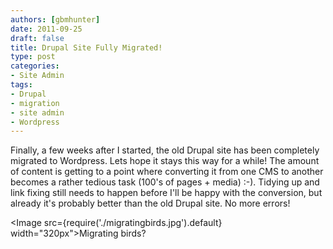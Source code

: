 ```yaml
---
authors: [gbmhunter]
date: 2011-09-25
draft: false
title: Drupal Site Fully Migrated!
type: post
categories:
- Site Admin
tags:
- Drupal
- migration
- site admin
- Wordpress
---
```


Finally, a few weeks after I started, the old Drupal site has been completely migrated to Wordpress. Lets hope it stays this way for a while! The amount of content is getting to a point where converting it from one CMS to another becomes a rather tedious task (100's of pages + media) :-). Tidying up and link fixing still needs to happen before I'll be happy with the conversion, but already it's probably better than the old Drupal site. No more errors!

<Image src={require('./migratingbirds.jpg').default} width="320px">Migrating birds?</Image>
